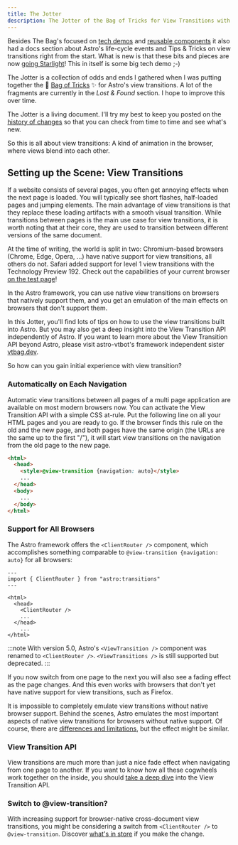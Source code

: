 ```yaml
---
title: The Jotter
description: The Jotter of the Bag of Tricks for View Transitions with Astro
---
```


Besides The Bag's focused on [tech demos](/demos/) and [reusable components](/components/) it also had a docs section about Astro's life-cycle events and Tips & Tricks on view transitions right from the start. What is new is that these bits and pieces are now [going Starlight](/jotter/starlight/)! This in itself is some big tech demo ;-)

The Jotter is a collection of odds and ends I gathered when I was putting together the 👜 [Bag of Tricks](/jotter/history/) ✨ for Astro's view transitions. A lot of the fragments are currently in the *Lost & Found* section. I hope to improve this over time.

The Jotter is a living document. I'll try my best to keep you posted on the [history of changes](/jotter/history-of-changes/) so that you can check from time to time and see what's new.


So this is all about view transitions: A kind of animation in the browser, where views blend into each other.

## Setting up the Scene: View Transitions

If a website consists of several pages, you often get annoying effects when the next page is loaded. You will typically see short flashes, half-loaded pages and jumping elements. The main advantage of view transitions is that they replace these loading artifacts with a smooth visual transition. While transitions between pages is the main use case for view transitions, it is worth noting that at their core, they are used to transition between different versions of the same document.

At the time of writing, the world is split in two: Chromium-based browsers (Chrome, Edge, Opera, ...) have native support for view transitions, all others do not. Safari added support for level 1 view transitions with the Technology Preview 192. Check out the capabilities of your current browser [on the test page](/jotter/api/test-page/)!



 In the Astro framework, you can use native view transitions on browsers that natively support them, and you get an emulation of the main effects on browsers that don't support them.


In this Jotter, you'll find lots of tips on how to use the view transitions built into Astro. But you may also get a deep insight into the View Transition API independently of Astro. If you want to learn more about the View Transition API beyond Astro, please visit astro-vtbot's framework independent sister [vtbag.dev](https://vtbag.dev).

So how can you gain initial experience with view transition?

### Automatically on Each Navigation

Automatic view transitions between all pages of a multi page application are available on most modern browsers now. You can activate the View Transition API with a simple CSS at-rule. Put the following line on all your HTML pages and you are ready to go. If the browser finds this rule on the old and the new page, and both pages have the same origin (the URLs are the same up to the first "/"), it will start view transitions on the navigation from the old page to the new page.

```html page.html {3}
<html>
  <head>
    <style>@view-transition {navigation: auto}</style>
    ...
  </head>
  <body>
    ...
  </body>
</html>
```

### Support for All Browsers

The Astro framework offers the `<ClientRouter />` component, which accomplishes something comparable to `@view-transition {navigation: auto}` for all browsers:

```astro Layout.astro {2,7}
---
import { ClientRouter } from "astro:transitions"
---

<html>
  <head>
    <ClientRouter />
    ...
  </head>
    ...
</html>
```
:::note
With version 5.0, Astro's `<ViewTransition />` component was renamed to `<ClientRouter />`. `<ViewTransitions />` is still supported but deprecated.
:::

If you now switch from one page to the next you will also see a fading effect as the page changes. And this even works with browsers that don't yet have native support for view transitions, such as Firefox.

It is impossible to completely emulate view transitions without native browser support.
Behind the scenes, Astro emulates the most important aspects of native view transitions for browsers without native support.  Of course, there are [differences and limitations](/jotter/astro/differences/), but the effect might be similar.


### View Transition API

View transitions are much more than just a nice fade effect when navigating from one page to another. If you want to know how all these cogwheels work together on the inside, you should [take a deep dive](/jotter/api/) into the View Transition API.

### Switch to @view-transition?

With increasing support for browser-native cross-document view transitions, you might be considering a switch from `<ClientRouter />` to `@view-transition`. Discover [what's in store](/jotter/migrate/) if you make the change.
